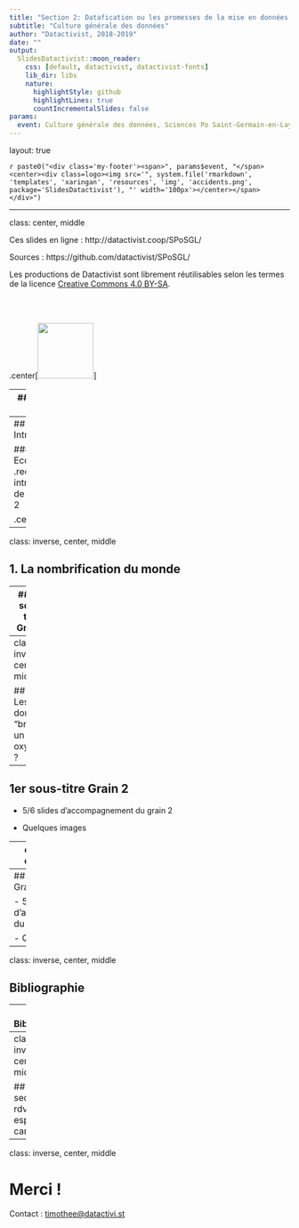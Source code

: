 ```yaml
---
title: "Section 2: Datafication ou les promesses de la mise en données du monde"
subtitle: "Culture générale des données"
author: "Datactivist, 2018-2019"
date: ""
output:
  SlidesDatactivist::moon_reader:
    css: [default, datactivist, datactivist-fonts]
    lib_dir: libs
    nature:
      highlightStyle: github
      highlightLines: true
      countIncrementalSlides: false
params:
  event: Culture générale des données, Sciences Po Saint-Germain-en-Laye, section 2
---
```


layout: true
  

`r paste0("<div class='my-footer'><span>", params$event, "</span> <center><div class=logo><img src='", system.file('rmarkdown', 'templates', 'xaringan', 'resources', 'img', 'accidents.png', package='SlidesDatactivist'), "' width='100px'></center></span></div>")` 

---

class: center, middle

Ces slides en ligne : http://datactivist.coop/SPoSGL/

Sources : https://github.com/datactivist/SPoSGL/


Les productions de Datactivist sont librement réutilisables selon les termes de la licence [Creative Commons 4.0 BY-SA](https://creativecommons.org/licenses/by-sa/4.0/legalcode.fr).

<BR>
<BR>

.center[<img src="./img/ccbysa.png" height="100"/>] 




---
## Plan du cours

.center[*Podcast introductif section 2, par Timothée Gidoin*]

#### .red[1- La nombrification du monde]

Ressource complémentaire : lire xxx / écouter xxx / regarder xxx

#### .red[2- Les données "brutes", un oxymore ?]

Ressource complémentaire : lire xxx / écouter xxx / regarder xxx

#### .red[3- L'absence de données : compter pour être pris en compte]

Ressource complémentaire : lire xxx / écouter xxx / regarder xxx

**Bibliographie**

.center[*Quizz*]
---
## Introduction 

#### Ecoutez le .red[podcast introductif] de la section 2 

.center[![](//cdn.andertoons.com/img/toons/cartoon6410.png)]

---
class: inverse, center, middle

## 1. La nombrification du monde

---
## 1er sous-titre Grain 1

- 5/6 slides d'accompagnement du grain 1

- Quelques images

---
class: inverse, center, middle

## 2. Les données "brutes", un oxymore ?

---
## 1er sous-titre Grain 2

- 5/6 slides d'accompagnement du grain 2

- Quelques images

---
class: inverse, center, middle

## 3. L'absence de données : compter pour être pris en compte

---
## 1er sous-titre Grain 3

- 5/6 slides d'accompagnement du grain 3

- Quelques images

---
class: inverse, center, middle

## Bibliographie

---
## Bibliographie

- Ceci est une ressource bibliographique

- Ceci est une 2ème ressource bibliographique

- Ceci est une 3ème ressource bibliographique


.center[![](https://upload.wikimedia.org/wikipedia/en/b/b9/MagrittePipe.jpg)]

---
class: inverse, center, middle

## Quizz section 2 : rdv sur votre espace e-campus !

---
class: inverse, center, middle

# Merci !

Contact : [timothee@datactivi.st](mailto:timothee@datactivi.st)